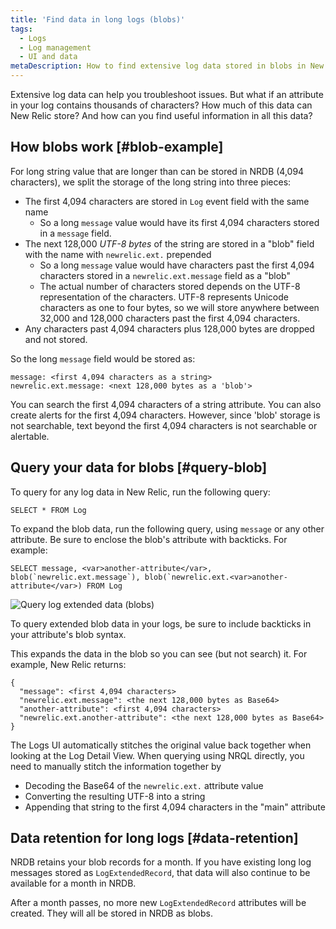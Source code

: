 ```yaml
---
title: 'Find data in long logs (blobs)'
tags:
  - Logs
  - Log management
  - UI and data
metaDescription: How to find extensive log data stored in blobs in New Relic.
---
```


Extensive log data can help you troubleshoot issues. But what if an attribute in your log contains thousands of characters? How much of this data can New Relic store? And how can you find useful information in all this data? 

## How blobs work [#blob-example]

For long string value that are longer than can be stored in NRDB (4,094 characters), we split the storage of the long string into three pieces:
- The first 4,094 characters are stored in `Log` event field with the same name
  - So a long `message` value would have its first 4,094 characters stored in a `message` field.
- The next 128,000 _UTF-8 bytes_ of the string are stored in a "blob" field with the name with `newrelic.ext.` prepended
  - So a long `message` value would have characters past the first 4,094 characters stored in a `newrelic.ext.message` field as a "blob"
  - The actual number of characters stored depends on the UTF-8 representation of the characters. UTF-8 represents Unicode characters as one to four bytes, so we will store anywhere between 32,000 and 128,000 characters past the first 4,094 characters.
- Any characters past 4,094 characters plus 128,000 bytes are dropped and not stored.

So the long `message` field would be stored as:

```
message: <first 4,094 characters as a string>
newrelic.ext.message: <next 128,000 bytes as a 'blob'>
```


<Callout variant="tip">
You can search the first 4,094 characters of a string attribute. You can also create alerts for the first 4,094 characters. However, since 'blob' storage is not searchable, text beyond the first 4,094 characters is not searchable or alertable.
</Callout>

## Query your data for blobs [#query-blob]

To query for any log data in New Relic, run the following query:

```
SELECT * FROM Log
```

To expand the blob data, run the following query, using `message` or any other attribute. Be sure to enclose the blob's attribute with backticks. For example:

```
SELECT message, <var>another-attribute</var>, blob(`newrelic.ext.message`), blob(`newrelic.ext.<var>another-attribute</var>) FROM Log
```

![Query log extended data (blobs)](./images/log-blob-query.png "Query log extended data (blobs)")

<figcaption>
  To query extended blob data in your logs, be sure to include backticks in your attribute's blob syntax.
</figcaption>

This expands the data in the blob so you can see (but not search) it. For example, New Relic returns:

```
{
  "message": <first 4,094 characters>
  "newrelic.ext.message": <the next 128,000 bytes as Base64> 
  "another-attribute": <first 4,094 characters>
  "newrelic.ext.another-attribute": <the next 128,000 bytes as Base64>
}
```

The Logs UI automatically stitches the original value back together when looking at the Log Detail View. When querying using NRQL directly, you need to manually stitch the information together by 
- Decoding the Base64 of the `newrelic.ext.` attribute value
- Converting the resulting UTF-8 into a string
- Appending that string to the first 4,094 characters in the "main" attribute

## Data retention for long logs [#data-retention]

NRDB retains your blob records for a month. If you have existing long log messages stored as `LogExtendedRecord`, that data will also continue to be available for a month in NRDB.

After a month passes, no more new `LogExtendedRecord` attributes will be created. They will all be stored in NRDB as blobs.
